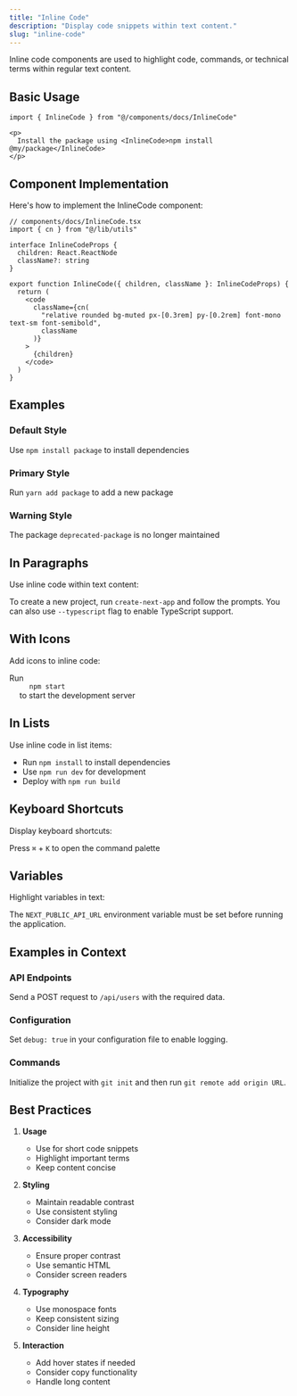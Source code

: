 ```yaml
---
title: "Inline Code"
description: "Display code snippets within text content."
slug: "inline-code"
---
```




Inline code components are used to highlight code, commands, or technical terms within regular text content.

## Basic Usage

```tsx
import { InlineCode } from "@/components/docs/InlineCode"

<p>
  Install the package using <InlineCode>npm install @my/package</InlineCode>
</p>
```

## Component Implementation

Here's how to implement the InlineCode component:

```tsx
// components/docs/InlineCode.tsx
import { cn } from "@/lib/utils"

interface InlineCodeProps {
  children: React.ReactNode
  className?: string
}

export function InlineCode({ children, className }: InlineCodeProps) {
  return (
    <code
      className={cn(
        "relative rounded bg-muted px-[0.3rem] py-[0.2rem] font-mono text-sm font-semibold",
        className
      )}
    >
      {children}
    </code>
  )
}
```

## Examples

### Default Style

<p className="flex items-center gap-2">
  Use <code className="relative rounded bg-muted px-[0.3rem] py-[0.2rem] font-mono text-sm font-semibold">npm install package</code> to install dependencies
</p>

### Primary Style

<p className="flex items-center gap-2">
  Run <code className="relative rounded bg-primary/10 px-[0.3rem] py-[0.2rem] font-mono text-sm font-semibold text-primary">yarn add package</code> to add a new package
</p>

### Warning Style

<p className="flex items-center gap-2">
  The package <code className="relative rounded bg-warning/10 px-[0.3rem] py-[0.2rem] font-mono text-sm font-semibold text-warning">deprecated-package</code> is no longer maintained
</p>

## In Paragraphs

Use inline code within text content:

<p className="space-x-1">
  To create a new project, run <code className="relative rounded bg-muted px-[0.3rem] py-[0.2rem] font-mono text-sm font-semibold">create-next-app</code> and follow the prompts. You can also use <code className="relative rounded bg-muted px-[0.3rem] py-[0.2rem] font-mono text-sm font-semibold">--typescript</code> flag to enable TypeScript support.
</p>

## With Icons

Add icons to inline code:

<p className="flex items-center gap-2">
  Run <code className="relative rounded bg-muted px-[0.3rem] py-[0.2rem] font-mono text-sm font-semibold inline-flex items-center gap-1">
    <Terminal className="h-3 w-3" /> npm start
  </code> to start the development server
</p>

## In Lists

Use inline code in list items:

<ul className="space-y-2 list-disc pl-6">
  <li>
    Run <code className="relative rounded bg-muted px-[0.3rem] py-[0.2rem] font-mono text-sm font-semibold">npm install</code> to install dependencies
  </li>
  <li>
    Use <code className="relative rounded bg-muted px-[0.3rem] py-[0.2rem] font-mono text-sm font-semibold">npm run dev</code> for development
  </li>
  <li>
    Deploy with <code className="relative rounded bg-muted px-[0.3rem] py-[0.2rem] font-mono text-sm font-semibold">npm run build</code>
  </li>
</ul>

## Keyboard Shortcuts

Display keyboard shortcuts:

<p className="space-x-1">
  Press <code className="relative rounded bg-muted px-[0.3rem] py-[0.2rem] font-mono text-sm font-semibold">⌘</code> + <code className="relative rounded bg-muted px-[0.3rem] py-[0.2rem] font-mono text-sm font-semibold">K</code> to open the command palette
</p>

## Variables

Highlight variables in text:

<p className="space-x-1">
  The <code className="relative rounded bg-muted px-[0.3rem] py-[0.2rem] font-mono text-sm font-semibold">NEXT_PUBLIC_API_URL</code> environment variable must be set before running the application.
</p>

## Examples in Context

### API Endpoints

<p className="space-x-1">
  Send a POST request to <code className="relative rounded bg-muted px-[0.3rem] py-[0.2rem] font-mono text-sm font-semibold">/api/users</code> with the required data.
</p>

### Configuration

<p className="space-x-1">
  Set <code className="relative rounded bg-muted px-[0.3rem] py-[0.2rem] font-mono text-sm font-semibold">debug: true</code> in your configuration file to enable logging.
</p>

### Commands

<p className="space-x-1">
  Initialize the project with <code className="relative rounded bg-muted px-[0.3rem] py-[0.2rem] font-mono text-sm font-semibold">git init</code> and then run <code className="relative rounded bg-muted px-[0.3rem] py-[0.2rem] font-mono text-sm font-semibold">git remote add origin URL</code>.
</p>

## Best Practices

1. **Usage**
   - Use for short code snippets
   - Highlight important terms
   - Keep content concise

2. **Styling**
   - Maintain readable contrast
   - Use consistent styling
   - Consider dark mode

3. **Accessibility**
   - Ensure proper contrast
   - Use semantic HTML
   - Consider screen readers

4. **Typography**
   - Use monospace fonts
   - Keep consistent sizing
   - Consider line height

5. **Interaction**
   - Add hover states if needed
   - Consider copy functionality
   - Handle long content